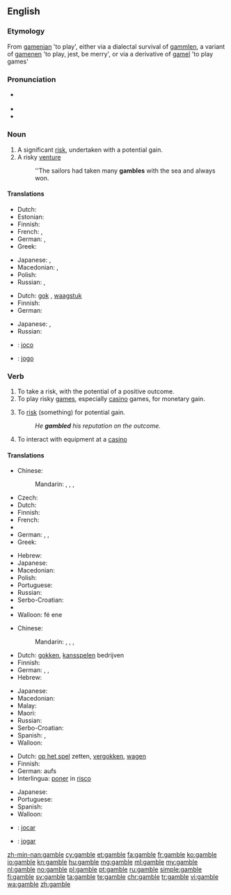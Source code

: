 {{wikipedia|Gamble (disambiguation)}}
==English==

{{wikipedia}}

===Etymology===
From {{etyl|ang|en}} [[gamenian]] 'to play', either via a dialectal survival of {{etyl|enm|en}} [[gammlen]], a variant of [[gamenen]] 'to play, jest, be merry', or via a derivative of [[gamel]] 'to play games'

===Pronunciation===
* {{a|UK|US}} {{IPA|/ˈɡæm.bəl/}}
* {{rhymes|æmbəl}}
* {{homophones|lang=en|gambol}}

===Noun===
{{en-noun}}

# A significant [[risk]], undertaken with a potential gain.
# A risky [[venture]]
#: ''The sailors had taken many '''gambles''' with the sea and always won.

====Translations====
{{trans-top|a risk undertaken with a potential gain}}
* Dutch: {{t+|nl|gok|m}}
* Estonian: {{t|et|õnnemäng}}
* Finnish: {{t+|fi|uhkapeli}}
* French: {{t+|fr|pari|m}}, {{t+|fr|jeu de hasard|m}}
* German: {{t+|de|Glücksspiel|n}}, {{t|de|Hazardspiel|n}}
* Greek: {{t+|el|στοίχημα|n}}
{{trans-mid}}
* Japanese: {{t|ja|賭け|tr=かけ, kake|sc=Jpan}}, {{t|ja|ギャンブル|tr=gyanburu|sc=Jpan}}
* Macedonian: {{t|mk|коцка|f|tr=kócka}},  {{t|mk|комар|m|tr=kómar}}
* Polish: {{t+|pl|hazard|m}}
* Russian: {{t+|ru|азартная игра|f|tr=azártnaja igrá|sc=Cyrl}}, {{t+|ru|авантюра|f|tr=avantjúra|sc=Cyrl}}
{{trans-bottom}}

{{trans-top|a risky venture}}
* Dutch: [[gok]] {{g|m}}, [[waagstuk]] {{g|n}}
* Finnish: {{t+|fi|uhkapeli}}
* German: {{t+|de|Glücksspiel|n}}
{{trans-mid}}
* Japanese: {{t|ja|賭け|tr=かけ, kake|sc=Jpan}}, {{t|ja|ギャンブル|tr=gyanburu|sc=Jpan}}
* Russian: {{t+|ru|авантюра|f|tr=avantjúra|sc=Cyrl}}
{{trans-bottom}}

{{checktrans-top}}
* {{ttbc|ia}}: [[joco]]
{{trans-mid}}
* {{ttbc|pt}}: [[jogo]] {{g|m}}
{{trans-bottom}}

===Verb===
{{en-verb|gambl|ing}}

# To take a risk, with the potential of a positive outcome.
# To play risky [[game]]s, especially [[casino]] games, for monetary gain.
# {{context|transitive|lang=en}} To [[risk]] (something) for potential gain.
#: ''He '''gambled''' his reputation on the outcome.''
# To interact with equipment at a [[casino]]

====Translations====
{{trans-top|to take a risk, with the potential of a positive outcome}}
* Chinese:
*: Mandarin: {{t|cmn|賭博|sc=Hani}}, {{t+|cmn|赌博|tr=dǔbó|sc=Hani}}, {{t|cmn|賭錢|sc=Hani}}, {{t+|cmn|赌钱|tr=dǔqián|sc=Hani}}
* Czech: {{t+|cs|riskovat}}
* Dutch: {{t+|nl|gokken}}
* Finnish: {{t|fi|ottaa riski}}
* French: {{t+|fr|parier}}
* {{trreq|ka}}
* German: {{t|de|riskant}} {{t+|de|spielen}}, {{t|de|spekulieren}}, {{qualifier|slang}} {{t+|de|zocken}}
* Greek: {{t+|el|στοιχηματίζω}}
{{trans-mid}}
* Hebrew: {{t+|he|הימר|tr=himér}}
* Japanese: {{t+|ja|賭ける|tr=[[かける]], kakeru|sc=Jpan}}
* Macedonian: {{t|mk|се коцка|tr=se kócka}}
* Polish: {{t+|pl|ryzykować}}
* Portuguese: {{t+|pt|arriscar}}
* Russian: {{t+|ru|рисковать|tr=riskovát'|sc=Cyrl}}
* Serbo-Croatian: {{t|sh|kockati|alt=kȍckati se}}
* {{trreq|tr}}
* Walloon: fé ene {{t+|wa|wadjeure}}
{{trans-bottom}}

{{trans-top|to play casino games}}
* Chinese:
*: Mandarin: {{t|cmn|賭博|sc=Hani}}, {{t+|cmn|赌博|tr=dǔbó|sc=Hani}}, {{t|cmn|賭錢|sc=Hani}}, {{t+|cmn|赌钱|tr=dǔqián|sc=Hani}}
* Dutch: [[gokken]], [[kansspel]]en bedrijven
* Finnish: {{t|fi|uhkapelata}}
* German: {{t+|de|wetten}}, {{t+|de|spielen}}, {{qualifier|slang}} {{t+|de|zocken}}
* Hebrew: {{t+|he|הימר|tr=himér}}
{{trans-mid}}
* Japanese: {{t+|ja|賭ける|tr=[[かける]], kakeru|sc=Jpan}}
* Macedonian: {{t|mk|се коцка|tr=se kócka}}
* Malay: {{t|ms|judi}}
* Maori: {{t|mi|purei moni}}
* Russian: {{t|ru|играть в азартные игры|tr=igrát' v azártnyje ígry|sc=Cyrl}}
* Serbo-Croatian: {{t|sh|kockati|alt=kȍckati se}}
* Spanish: {{t+|es|apostar}}, {{t+|es|jugar}}
* Walloon: {{t+|wa|trimler}}
{{trans-bottom}}

{{trans-top|''(transitive)'' to risk something for potential gain}}
* Dutch: [[op het spel]] zetten, [[vergokken]], [[wagen]]
* Finnish: {{t+|fi|vaarantaa}}
* German: aufs {{t+|de|Spiel|n}} {{t+|de|setzen}}
* Interlingua: [[poner]] in [[risco]]
{{trans-mid}}
* Japanese: {{t|ja|懸ける|tr=[[かける]], kakeru|sc=Jpan}}
* Portuguese: {{t+|pt|arriscar}}
* Spanish: {{t+|es|apostar}}
* Walloon: {{t|wa|risker}}
{{trans-bottom}}

<!--intransitive? both? In English, the 1st and 3rd are not distinct senses. -->
{{checktrans-top}}
* {{ttbc|ia}}: [[jocar]]
{{trans-mid}}
* {{ttbc|pt}}: [[jogar]]
{{trans-bottom}}

[[zh-min-nan:gamble]]
[[cy:gamble]]
[[et:gamble]]
[[fa:gamble]]
[[fr:gamble]]
[[ko:gamble]]
[[io:gamble]]
[[kn:gamble]]
[[hu:gamble]]
[[mg:gamble]]
[[ml:gamble]]
[[my:gamble]]
[[nl:gamble]]
[[no:gamble]]
[[pl:gamble]]
[[pt:gamble]]
[[ru:gamble]]
[[simple:gamble]]
[[fi:gamble]]
[[sv:gamble]]
[[ta:gamble]]
[[te:gamble]]
[[chr:gamble]]
[[tr:gamble]]
[[vi:gamble]]
[[wa:gamble]]
[[zh:gamble]]